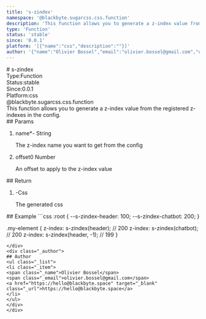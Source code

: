 ```yaml
---
title: 's-zindex'
namespace: '@blackbyte.sugarcss.css.function'
description: 'This function allows you to generate a z-index value from the registered z-indexes in the config.'
type: 'Function'
status: 'stable'
since: '0.0.1'
platform: '[{"name":"css","description":""}]'
author: '{"name":"Olivier Bossel","email":"olivier.bossel@gmail.com","url":"https://hello@blackbyte.space"}'
---
```


<div class="docmap-mdx">
# s-zindex
<div class="_metas">
<div class="_type"><span class="_type-label">Type:</span><span class="_type-value">Function</span></div>
<div class="_status"><span class="_status-label">Status:</span><span class="_status-value -stable">stable</span></div>
<div class="_since"><span class="_since-label">Since:</span><span class="_since-value">0.0.1</span></div>
<div class="_platform"><span class="_platform-label">Platform:</span><span class="_platform-value -css">css</span></div>
</div>
<div class="_namespace">@blackbyte.sugarcss.css.function</div>
<div class="_description typo-lead typo-format">
This function allows you to generate a z-index value from the registered z-indexes in the config.
</div>
<div class="_params">
## Params
<ol class="_list">
<li class="_item">
<span class="_name">name<span class="_required">*</span></span><span class="_default">-</span> <span class="_type">String</span>
<p class="_description">The z-index name you want to get from the config</p>
</li>
<li class="_item">
<span class="_name">offset</span><span class="_default">0</span> <span class="_type">Number</span>
<p class="_description">An offset to apply to the z-index value</p>
</li>
</ol>
</div>
<div class="_return">
## Return
<ol class="_list">
<li class="_item">
<span class="_default">-</span><span class="_type">Css</span>
<p class="_description">The generated css</p>
</li>
</ol>
</div>
<div class="_examples">
## Example
```css
:root {
   --s-zindex-header: 100;
   --s-zindex-chatbot: 200;
}

.my-element {
z-index: s-zindex(header); // 200
z-index: s-zindex(chatbot); // 200
z-index: s-zindex(header, -1); // 199
}

```
</div>
<div class="_author">
## Author
<ul class="_list">
<li class="_item">
<span class="_name">Olivier Bossel</span>
<span class="_email">olivier.bossel@gmail.com</span>
<a href="https://hello@blackbyte.space" target="_blank" class="_url">https://hello@blackbyte.space</a>
</li>
</ul>
</div>
</div>
```

